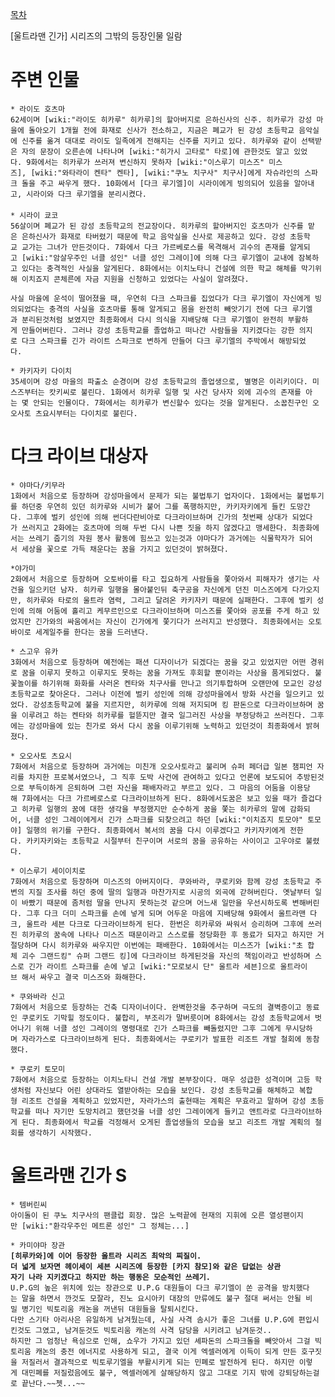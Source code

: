 [[목차]]

[울트라맨 긴가] 시리즈의 그밖의 등장인물 일람

= 주변 인물 =
 * 라이도 호츠마 
 62세이며 [wiki:"라이도 히카루" 히카루]의 할아버지로 은하신사의 신주. 히카루가 강성 마을에 돌아오기 1개월 전에 화재로 신사가 전소하고, 지금은 폐교가 된 강성 초등학교 음악실에 신주를 옮겨 대대로 라이도 일족에게 전해지는 신주를 지키고 있다. 히카루와 같이 선택받은 자의 문장이 오른손에 나타나며 [wiki:"히가시 고타로" 타로]에 관한것도 알고 있었다. 9화에서는 히카루가 쓰러져 변신하지 못하자 [wiki:"이스루기 미스즈" 미스즈], [wiki:"와타라이 켄타" 켄타], [wiki:"쿠노 치구사" 치구사]에게 자슈라인의 스파크 돌을 주고 싸우게 했다. 10화에서 [다크 루기엘]이 시라이에게 빙의되어 있음을 알아내고, 시라이와 다크 루기엘을 분리시켰다.
 
 * 시라이 쿄코
 56살이며 폐교가 된 강성 초등학교의 전교장이다. 히카루의 할아버지인 호츠마가 신주를 맡은 은하신사가 화재로 타버렸기 때문에 학교 음악실을 신사로 제공하고 있다. 강성 초등학교 교가는 그녀가 만든것이다. 7화에서 다크 가르베로스를 목격해서 괴수의 존재를 알게되고 [wiki:"암살우주인 너클 성인" 너클 성인 그레이]에 의해 다크 루기엘이 교내에 잠복하고 있다는 충격적인 사실을 알게된다. 8화에서는 이치노타니 건설에 의한 학교 해체를 막기위해 이치죠지 콘체른에 자금 지원을 신청하고 있었다는 사실이 알려졌다. 

 사실 마을에 운석이 떨어졌을 때, 우연히 다크 스파크를 집었다가 다크 루기엘이 자신에게 빙의되었다는 충격의 사실을 호츠마를 통해 알게되고 몸을 완전히 빼앗기기 전에 다크 루기엘과 분리된것처럼 보였지만 최종화에서 다시 의식을 지배당해 다크 루기엘이 완전히 부활하게 만들어버린다. 그러나 강성 초등학교를 졸업하고 떠나간 사람들을 지키겠다는​​ 강한 의지로 다크 스파크를 긴가 라이트 스파크로 변하게 만들어 다크 루기엘의 주박에서 해방되었다.  

 * 카키자키 다이치 
 35세이며 강성 마을의 파출소 순경이며 강성 초등학교의 졸업생으로, 별명은 이리키이다. 미스즈부터는 캇키씨로 불린다. 1화에서 히카루 일행 및 사건 당사자 외에 괴수의 존재를 아는 몇 안되는 인물이다. 7화에서는 히카루가 변신할수 있다는 것을 알게된다. 소꿉친구인 오오사토 츠요시부터는 다이치로 불린다. 

= 다크 라이브 대상자 =
 * 야마다/키무라 
 1화에서 처음으로 등장하며 강성마을에서 문제가 되는 불법투기 업자이다. 1화에서는 불법투기를 하던중 우연히 있던 히카루와 시비가 붙어 그를 폭행하지만, 카키자키에게 들킨 도망간다. 그후에 벌키 성인에 의해 썬더다란비아로 다크라이브하며 긴가의 첫번째 상대가 되었다가 쓰러지고 2화에는 호츠마에 의해 두번 다시 나쁜 짓을 하지 않겠다고 맹세한다. 최종화에서는 쓰레기 줍기의 자원 봉사 활동에 힘쓰고 있는것과 야마다가 과거에는 식물학자가 되어서 세상을 꽃으로 가득 채운다는 꿈을 가지고 있던것이 밝혀졌다. 

 *야가미
 2화에서 처음으로 등장하며 오토바이를 타고 집요하게 사람들을 쫓아와서 피해자가 생기는 사건을 일으키던 남자. 히카루 일행을 몰아붙인뒤 축구공을 자신에게 던진 미스즈에게 다가오지만, 히카루와 타로의 울트라 염력, 그리고 달려온 카키자키 때문에 실패한다. 그후에 벌키 성인에 의해 어둠에 홀리고 케무르인으로 다크라이브하며 미스즈를 쫓아와 공포를 주게 하고 있었지만 긴가와의 싸움에서는 자신이 긴가에게 쫓기다가 쓰러지고 반성했다. 최종화에서는 오토바이로 세계일주를 한다는 꿈을 드러낸다. 

 * 스고우 유카
 3화에서 처음으로 등장하며 예전에는 패션 디자이너가 되겠다는 꿈을 갖고 있었지만 어떤 경위로 꿈을 이루지 못하고 이루지도 못하는 꿈을 가져도 후회할 뿐이라는 사상을 품게되었다. 불꽃놀이를 하기위해 화화를 사러온 켄타와 치구사를 만나고 의기투합하며 오랜만에 모교인 강성초등학교로 찾아온다. 그러나 이전에 벌키 성인에 의해 강성마을에서 방화 사건을 일으키고 있었다. 강성초등학교에 불을 지르지만, 히카루에 의해 저지되며 킹 판돈으로 다크라이브하며 꿈을 이루려고 하는 켄타와 히카루를 헐뜯지만 결국 일그러진 사상을 부정당하고 쓰러진다. 그후에는 강성마을에 있는 친가로 와서 다시 꿈을 이루기위해 노력하고 있던것이 최종화에서 밝혀졌다.

 * 오오사토 츠요시 
 7화에서 처음으로 등장하며 과거에는 미친개 오오사토라고 불리며 슈퍼 페더급 일본 챔피언 자리를 차지한 프로복서였으나, 그 직후 도박 사건에 관여하고 있다고 언론에 보도되어 추방된것으로 부득이하게 은퇴하며 그런 자신을 패배자라고 부르고 있다. 그 마음의 어둠을 이용당해 7화에서는 다크 가르베로스로 다크라이브하게 된다. 8화에서도꿈은 보고 있을 때가 즐겁다고 히카루 일행의 꿈에 대한 생각을 부정했지만 순수하게 꿈을 쫓는 히카루의 말에 감화되어, 너클 성인 그레이에게서 긴가 스파크를 되찾으려고 하던 [wiki:"이치죠지 토모야" 토모야] 일행의 위기를 구한다. 최종화에서 복서의 꿈을 다시 이루겠다고 카키자키에게 전한다. 카키자키와는 초등학교 시절부터 친구이며 서로의 꿈을 공유하는 사이이고 고우야로 불렸다. 

 * 이스루기 세이이치로
 7화에서 처음으로 등장하며 미스즈의 아버지이다. 쿠와바라, 쿠로키와 함께 강성 초등학교 주변의 지질 조사를 하던 중에 딸의 일행과 마찬가지로 시공의 외곡에 갇혀버린다. 옛날부터 일이 바빴기 때문에 좀처럼 딸을 만나지 못하는것 같으며 어느새 일만을 우선시하도록 변해버린다. 그후 다크 더미 스파크를 손에 넣게 되며 어두운 마음에 지배당해 9화에서 울트라맨 다크, 울트라 세븐 다크로 다크라이브하게 된다. 한번은 히카루와 싸워서 승리하며 그후에 쓰러진 히카루의 꿈속에 나타나 미스즈 때문이라고 스스로를 정당화한 후 동료가 되자고 하지만 거절당하며 다시 히카루와 싸우지만 이번에는 패배한다. 10화에서는 미스즈가 [wiki:"초 합체 괴수 그랜드킹" 슈퍼 그랜드 킹]에 다크라이브 하게된것을 자신의 책임이라고 반성하며 스스로 긴가 라이트 스파크를 손에 넣고 [wiki:"모로보시 단" 울트라 세븐]으로 울트라이브 해서 싸우고 결국 미스즈와 화해한다. 

 * 쿠와바라 신고
 7화에서 처음으로 등장하는 건축 디자이너이다. 완벽한것을 추구하며 극도의 결벽증이고 동료인 쿠로키도 기막힐 정도이다. 불합리, 부조리가 말버릇이며 8화에서는 강성 초등학교에서 벗어나기 위해 너클 성인 그레이의 명령대로 긴가 스파크를 빼돌렸지만 그후 그에게 무시당하며 자라가스로 다크라이브하게 된다. 최종화에서는 쿠로키가 발표한 리조트 개발 철회에 동참했다. 

 * 쿠로키 토모미 
 7화에서 처음으로 등장하는 이치노타니 건설 개발 본부장이다. 매우 성급한 성격이며 고등 학생처럼 자신보다 어린 상대라도 열받아하는 모습을 보인다. 강성 초등학교를 해체하고 복합형 리조트 건설을 계획하고 있었지만, 자라가스의 출현때는 계획은 무효라고 말하며 강성 초등학교를 떠나 자기만 도망치려고 했던것을 너클 성인 그레이에게 들키고 앤트라로 다크라이브하게 된다. 최종화에서 학교를 걱정해서 오게된 졸업생들의 모습을 보고 리조트 개발 계획의 철회를 생각하기 시작했다.

= 울트라맨 긴가 S =
 * 템버린씨
 아이돌이 된 쿠노 치구사의 팬클럽 회장. 많은 노력끝에 현재의 지휘에 오른 열성팬이지만 [wiki:"환각우주인 메트론 성인" 그 정체는...]

 * 카미야마 장관
 '''[히루카와]에 이어 등장한 울트라 시리즈 최악의 찌질이.'''
 '''더 넓게 보자면 헤이세이 세븐 시리즈에 등장한 [카지 참모]와 같은 답없는 상관'''
 '''자기 나라 지키겠다고 하지만 하는 행동은 모순적인 쓰레기.'''
 U.P.G의 높은 위치에 있는 장관으로 U.P.G 대원들이 다크 루기엘이 쏜 공격을 방치했다는 말을 하면서 깐것도 모잘라, 진노 요시아키 대장의 만류에도 불구 절대 써서는 안될 비밀 병기인 빅토리움 캐논을 꺼낸뒤 대원들을 탈퇴시킨다.
 다만 스기타 아리사은 유일하게 남겨뒀는데, 사실 사격 솜시가 좋은 그녀를 U.P.G에 편입시킨것도 그였고, 남겨둔것도 빅토리움 캐논의 사격 담당을 시키려고 남겨둔것..
 하지만 그 엄청난 욕심으로 인해, 쇼우가 가지고 있던 셰파돈의 스파크돌을 빼앗아서 그걸 빅토리움 캐논의 충전 에너지로 사용하게 되고, 결국 이게 엑셀러에게 이득이 되게 만든 호구짓을 저질러서 결과적으로 빅토루기엘을 부활시키게 되는 민폐로 발전하게 된다. 하지만 이렇게 대민폐를 저질렀음에도 불구, 엑셀러에게 살해당하지 않고 그대로 기지 밖에 강퇴당하는걸로 끝난다.~~쳇...~~
